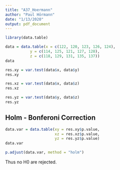 ```yaml
---
title: "A37_Hoermann"
author: "Paul Hörmann"
date: "1/13/2020"
output: pdf_document
---
```

```r
library(data.table)
```

```r
data = data.table(x = c(122, 120, 123, 126, 124),
           y = c(114, 125, 121, 127, 128),
           z = c(118, 129, 131, 135, 137))
data
```
```r
res.xy = var.test(data$x, data$y)
res.xy
```
```r
res.xz = var.test(data$x, data$z)
res.xz
```
```r
res.yz = var.test(data$y, data$z)
res.yz
```

## Holm - Bonferoni Correction

```r
data.var = data.table(xy = res.xy$p.value,
                      xz = res.xz$p.value,
                      yz = res.yz$p.value)
data.var
```
```r
p.adjust(data.var, method = "holm")
```

Thus no H0 are rejected.



